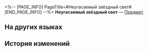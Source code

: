 <%-- [PAGE_INFO]
PageTitle=#Неугасаемый звёздный свет#
[END_PAGE_INFO] --%>
{{Предмет Инфобокс
|id          = 252
|Изображение = Предмет Неугасаемый звёздный свет.png
|Тип         = 
|Инвентарь   = Ценные предметы
|Редкость    = 5
|Эффект      = 
|Описание    = Эти изумительные драгоценные камни образовались тогда, когда с небес упала звезда.
|Источник1   = [[Прыжок]]
}}
{{Описание|''«Драгоценные вещи остаются драгоценными».''}}
'''Неугасаемый звёздный свет''' — [[Предмет]].

==На других языках==
{{На других языках
|en   = Undying Starlight
|zhs  = 未熄的星芒
|zht  = 未熄的星芒
|ja   = 消えない星芒
|ko   = 꺼지지 않는 스타라이트
|es   = Cosmiluz inextinguible
|fr   = Lumières d'étoile immortelles
|ru   = Неугасаемый звёздный свет
|th   = Undying Starlight
|vi   = Ánh Sao Bất Diệt
|de   = Unsterbliches Sternenlicht
|id   = Undying Starlight
|pt   = Luz Estelar Inextinguível
}}

==История изменений==
{{История изменений|3.5}}